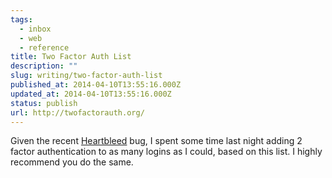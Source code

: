 ```yaml
---
tags:
  - inbox
  - web
  - reference
title: Two Factor Auth List
description: ""
slug: writing/two-factor-auth-list
published_at: 2014-04-10T13:55:16.000Z
updated_at: 2014-04-10T13:55:16.000Z
status: publish
url: http://twofactorauth.org/
---
```

Given the recent [Heartbleed](http://heartbleed.com/) bug, I spent some time last night adding 2 factor authentication to as many logins as I could, based on this list. I highly recommend you do the same.
